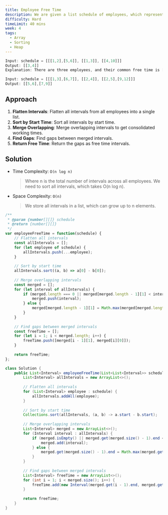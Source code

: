 ```yaml
---
title: Employee Free Time
description: We are given a list schedule of employees, which represents the working time for each employee. Each employee has a list of non-overlapping Intervals, and these intervals are in sorted order. Return the list of finite intervals representing common, positive-length free time for all employees, also in sorted order.
difficulty: Hard
timeLimit: 40 mins
week: 4
tags:
  - Array
  - Sorting
  - Heap
---
```


```js title="Example"
Input: schedule = [[[1,2],[5,6]], [[1,3]], [[4,10]]]
Output: [[3,4]]
Explanation: There are three employees, and their common free time is [3,4].

Input: schedule = [[[1,3],[6,7]], [[2,4]], [[2,5],[9,12]]]
Output: [[5,6],[7,9]]
```

## Approach

1. **Flatten Intervals**: Flatten all intervals from all employees into a single list.
2. **Sort by Start Time**: Sort all intervals by start time.
3. **Merge Overlapping**: Merge overlapping intervals to get consolidated working times.
4. **Find Gaps**: Find gaps between merged intervals.
5. **Return Free Time**: Return the gaps as free time intervals.

## Solution

- Time Complexity: `O(n log n)`
  > Where n is the total number of intervals across all employees. We need to sort all intervals, which takes O(n log n).
- Space Complexity: `O(n)`
  > We store all intervals in a list, which can grow up to n elements.

```js tab="JavaScript"
/**
 * @param {number[][]} schedule
 * @return {number[][]}
 */
var employeeFreeTime = function(schedule) {
    // Flatten all intervals
    const allIntervals = [];
    for (let employee of schedule) {
        allIntervals.push(...employee);
    }
    
    // Sort by start time
    allIntervals.sort((a, b) => a[0] - b[0]);
    
    // Merge overlapping intervals
    const merged = [];
    for (let interval of allIntervals) {
        if (merged.length === 0 || merged[merged.length - 1][1] < interval[0]) {
            merged.push(interval);
        } else {
            merged[merged.length - 1][1] = Math.max(merged[merged.length - 1][1], interval[1]);
        }
    }
    
    // Find gaps between merged intervals
    const freeTime = [];
    for (let i = 1; i < merged.length; i++) {
        freeTime.push([merged[i - 1][1], merged[i][0]]);
    }
    
    return freeTime;
};
```

```java tab="Java"
class Solution {
    public List<Interval> employeeFreeTime(List<List<Interval>> schedule) {
        List<Interval> allIntervals = new ArrayList<>();
        
        // Flatten all intervals
        for (List<Interval> employee : schedule) {
            allIntervals.addAll(employee);
        }
        
        // Sort by start time
        Collections.sort(allIntervals, (a, b) -> a.start - b.start);
        
        // Merge overlapping intervals
        List<Interval> merged = new ArrayList<>();
        for (Interval interval : allIntervals) {
            if (merged.isEmpty() || merged.get(merged.size() - 1).end < interval.start) {
                merged.add(interval);
            } else {
                merged.get(merged.size() - 1).end = Math.max(merged.get(merged.size() - 1).end, interval.end);
            }
        }
        
        // Find gaps between merged intervals
        List<Interval> freeTime = new ArrayList<>();
        for (int i = 1; i < merged.size(); i++) {
            freeTime.add(new Interval(merged.get(i - 1).end, merged.get(i).start));
        }
        
        return freeTime;
    }
}
```
